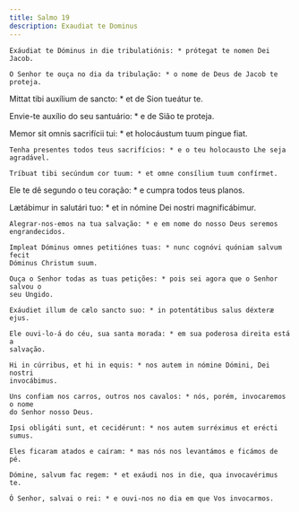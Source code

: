 ```yaml
---
title: Salmo 19
description: Exaudiat te Dominus
---
```


<div class="side-by-side not-content">

    Exáudiat te Dóminus in die tribulatiónis: * prótegat te nomen Dei Jacob.

    O Senhor te ouça no dia da tribulação: * o nome de Deus de Jacob te proteja.
  </span>

Mittat tibi auxílium de sancto: * et de Sion tueátur te.

Envie-te auxílio do seu santuário: * e de Sião te proteja.

  <span>
    Memor sit omnis sacrifícii tui: * et holocáustum tuum pingue fiat.

    Tenha presentes todos teus sacrifícios: * e o teu holocausto Lhe seja
    agradável.

    Tríbuat tibi secúndum cor tuum: * et omne consílium tuum confírmet.
  </span>

Ele te dê segundo o teu coração: * e cumpra todos teus planos.

  <span>
    Lætábimur in salutári tuo: * et in nómine Dei nostri magnificábimur.

    Alegrar-nos-emos na tua salvação: * e em nome do nosso Deus seremos
    engrandecidos.

    Impleat Dóminus omnes petitiónes tuas: * nunc cognóvi quóniam salvum fecit
    Dóminus Christum suum.

    Ouça o Senhor todas as tuas petições: * pois sei agora que o Senhor salvou o
    seu Ungido.

    Exáudiet illum de cælo sancto suo: * in potentátibus salus déxteræ ejus.

    Ele ouvi-lo-á do céu, sua santa morada: * em sua poderosa direita está a
    salvação.

    Hi in cúrribus, et hi in equis: * nos autem in nómine Dómini, Dei nostri
    invocábimus.

    Uns confiam nos carros, outros nos cavalos: * nós, porém, invocaremos o nome
    do Senhor nosso Deus.

    Ipsi obligáti sunt, et cecidérunt: * nos autem surréximus et erécti sumus.

    Eles ficaram atados e caíram: * mas nós nos levantámos e ficámos de pé.

    Dómine, salvum fac regem: * et exáudi nos in die, qua invocavérimus te.

    Ó Senhor, salvai o rei: * e ouvi-nos no dia em que Vos invocarmos.

</div>
